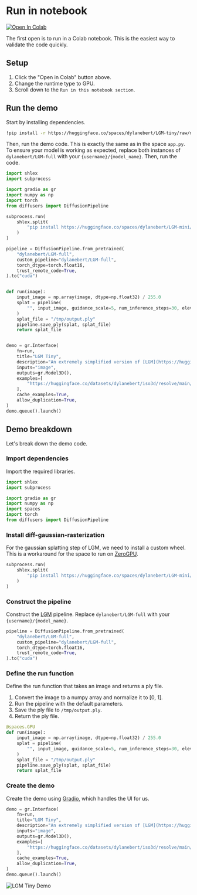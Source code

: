 # Run in notebook

[![Open In Colab](https://colab.research.google.com/assets/colab-badge.svg)](https://githubtocolab.com/dylanebert/ml-for-3d-course-notebooks/blob/main/capstone.ipynb)

The first open is to run in a Colab notebook. This is the easiest way to validate the code quickly.

## Setup

1. Click the "Open in Colab" button above.
2. Change the runtime type to GPU.
3. Scroll down to the `Run in this notebook section`.

## Run the demo

Start by installing dependencies.

```bash
!pip install -r https://huggingface.co/spaces/dylanebert/LGM-tiny/raw/main/requirements.txt
```

Then, run the demo code. This is exactly the same as in the space `app.py`. To ensure your model is working as expected, replace both instances of `dylanebert/LGM-full` with your `{username}/{model_name}`. Then, run the code.

```python
import shlex
import subprocess

import gradio as gr
import numpy as np
import torch
from diffusers import DiffusionPipeline

subprocess.run(
    shlex.split(
        "pip install https://huggingface.co/spaces/dylanebert/LGM-mini/resolve/main/wheel/diff_gaussian_rasterization-0.0.0-cp310-cp310-linux_x86_64.whl"
    )
)

pipeline = DiffusionPipeline.from_pretrained(
    "dylanebert/LGM-full",
    custom_pipeline="dylanebert/LGM-full",
    torch_dtype=torch.float16,
    trust_remote_code=True,
).to("cuda")


def run(image):
    input_image = np.array(image, dtype=np.float32) / 255.0
    splat = pipeline(
        "", input_image, guidance_scale=5, num_inference_steps=30, elevation=0
    )
    splat_file = "/tmp/output.ply"
    pipeline.save_ply(splat, splat_file)
    return splat_file


demo = gr.Interface(
    fn=run,
    title="LGM Tiny",
    description="An extremely simplified version of [LGM](https://huggingface.co/ashawkey/LGM). Intended as resource for the [ML for 3D Course](https://huggingface.co/learn/ml-for-3d-course/unit0/introduction).",
    inputs="image",
    outputs=gr.Model3D(),
    examples=[
        "https://huggingface.co/datasets/dylanebert/iso3d/resolve/main/jpg@512/a_cat_statue.jpg"
    ],
    cache_examples=True,
    allow_duplication=True,
)
demo.queue().launch()
```

## Demo breakdown

Let's break down the demo code.

### Import dependencies

Import the required libraries.

```python
import shlex
import subprocess

import gradio as gr
import numpy as np
import spaces
import torch
from diffusers import DiffusionPipeline
```

### Install diff-gaussian-rasterization

For the gaussian splatting step of LGM, we need to install a custom wheel. This is a workaround for the space to run on [ZeroGPU](https://huggingface.co/zero-gpu-explorers).

```python
subprocess.run(
    shlex.split(
        "pip install https://huggingface.co/spaces/dylanebert/LGM-mini/resolve/main/wheel/diff_gaussian_rasterization-0.0.0-cp310-cp310-linux_x86_64.whl"
    )
)
```

### Construct the pipeline

Construct the [LGM](https://huggingface.co/dylanebert/LGM-full) pipeline. Replace `dylanebert/LGM-full` with your `{username}/{model_name}`.

```python
pipeline = DiffusionPipeline.from_pretrained(
    "dylanebert/LGM-full",
    custom_pipeline="dylanebert/LGM-full",
    torch_dtype=torch.float16,
    trust_remote_code=True,
).to("cuda")
```

### Define the run function

Define the run function that takes an image and returns a ply file.

1. Convert the image to a numpy array and normalize it to [0, 1].
2. Run the pipeline with the default parameters.
3. Save the ply file to `/tmp/output.ply`.
4. Return the ply file.

```python
@spaces.GPU
def run(image):
    input_image = np.array(image, dtype=np.float32) / 255.0
    splat = pipeline(
        "", input_image, guidance_scale=5, num_inference_steps=30, elevation=0
    )
    splat_file = "/tmp/output.ply"
    pipeline.save_ply(splat, splat_file)
    return splat_file
```

### Create the demo

Create the demo using [Gradio](https://www.gradio.app/guides/quickstart), which handles the UI for us.

```python
demo = gr.Interface(
    fn=run,
    title="LGM Tiny",
    description="An extremely simplified version of [LGM](https://huggingface.co/ashawkey/LGM). Intended as resource for the [ML for 3D Course](https://huggingface.co/learn/ml-for-3d-course/unit0/introduction).",
    inputs="image",
    outputs=gr.Model3D(),
    examples=[
        "https://huggingface.co/datasets/dylanebert/iso3d/resolve/main/jpg@512/a_cat_statue.jpg"
    ],
    cache_examples=True,
    allow_duplication=True,
)
demo.queue().launch()
```

![LGM Tiny Demo](https://huggingface.co/datasets/dylanebert/ml-for-3d-course/resolve/main/lgm-tiny.png)
